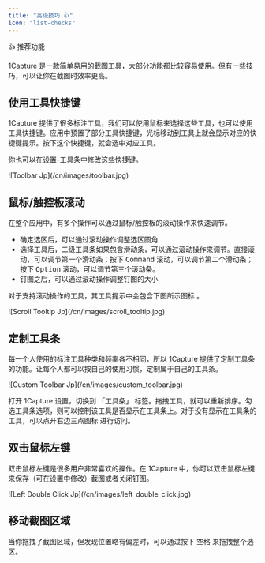 ```yaml
---
title: "高级技巧 👍"
icon: "list-checks"
---
```


<Tip>
  👍 推荐功能
</Tip>

1Capture 是一款简单易用的截图工具，大部分功能都比较容易使用。但有一些技巧，可以让你在截图时效率更高。

## 使用工具快捷键

1Capture 提供了很多标注工具，我们可以使用鼠标来选择这些工具，也可以使用工具快捷键。应用中预置了部分工具快捷键，光标移动到工具上就会显示对应的快捷键提示。按下这个快捷键，就会选中对应工具。

你也可以在设置-工具条中修改这些快捷键。

<Frame caption="工具快捷键">
  ![Toolbar Jp](/cn/images/toolbar.jpg)
</Frame>

## 鼠标/触控板滚动

在整个应用中，有多个操作可以通过鼠标/触控板的滚动操作来快速调节。

- 确定选区后，可以通过滚动操作调整选区圆角
- 选择工具后，二级工具条如果包含滑动条，可以通过滚动操作来调节。直接滚动，可以调节第一个滑动条；按下 <kbd>Command</kbd> 滚动，可以调节第二个滑动条；按下 <kbd>Option</kbd> 滚动，可以调节第三个滚动条。
- 钉图之后，可以通过滚动操作调整钉图的大小

对于支持滚动操作的工具，其工具提示中会包含下图所示图标 。

<Frame>
  ![Scroll Tooltip Jp](/cn/images/scroll_tooltip.jpg)
</Frame>

## 定制工具条

每一个人使用的标注工具种类和频率各不相同，所以 1Capture 提供了定制工具条的功能。让每个人都可以按自己的使用习惯，定制属于自己的工具条。

<Frame>
  ![Custom Toolbar Jp](/cn/images/custom_toolbar.jpg)
</Frame>

打开 1Capture 设置，切换到 「工具条」 标签。拖拽工具，就可以重新排序。勾选工具条选项，则可以控制该工具是否显示在工具条上。对于没有显示在工具条的工具，可以点开右边三点图标  进行访问。

## 双击鼠标左键

双击鼠标左键是很多用户非常喜欢的操作。在 1Capture 中，你可以双击鼠标左键来保存（可在设置中修改）截图或者关闭钉图。

<Frame>
  ![Left Double Click Jp](/cn/images/left_double_click.jpg)
</Frame>

## 移动截图区域

当你拖拽了截图区域，但发现位置略有偏差时，可以通过按下 <kbd>空格</kbd>  来拖拽整个选区。